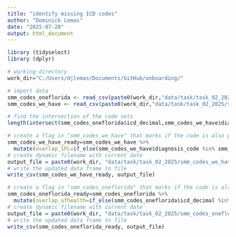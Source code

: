 ```yaml
---
title: "identify missing ICD codes"
author: "Dominick Lemas"
date: "2025-07-28"
output: html_document
---
```


```r

library (tidyselect)
library (dplyr)

# working-directory
work_dir="C:/Users/djlemas/Documents/GitHub/onboarding/"

# import data
smm_codes_oneflorida <- read_csv(paste0(work_dir,"data/task/task_02_2025/smm_codes_oneflorida.csv"))
smm_codes_we_have <- read_csv(paste0(work_dir,"data/task/task_02_2025/smm_codes_we_have.csv"))

# find the intersection of the code sets
length(intersect(smm_codes_oneflorida$icd_decimal,smm_codes_we_have$diagnosis_code))

# create a flag in "smm_codes_we_have" that marks if the code is also present in "smm_codes_oneflorida"
smm_codes_we_have_ready=smm_codes_we_have %>%
  mutate(overlap_1FL=if_else(smm_codes_we_have$diagnosis_code %in% smm_codes_oneflorida$icd_decimal, 1, 0))
# create dynamic filename with current date
output_file = paste0(work_dir, "data/task/task_02_2025/smm_codes_we_have_ready_", Sys.Date(), ".csv")
# write the updated data frame to file
write_csv(smm_codes_we_have_ready, output_file)

# create a flag in "smm_codes_oneflorida" that marks if the code is also present in "smm_codes_we_have"
smm_codes_oneflorida_ready=smm_codes_oneflorida %>%
  mutate(overlap_ufhealth=if_else(smm_codes_oneflorida$icd_decimal %in% smm_codes_we_have$diagnosis_code, 1, 0))
# create dynamic filename with current date
output_file = paste0(work_dir, "data/task/task_02_2025/smm_codes_oneflorida_ready_", Sys.Date(), ".csv")
# write the updated data frame to file
write_csv(smm_codes_oneflorida_ready, output_file)

```

